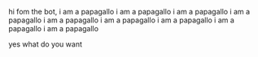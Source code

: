 hi fom the bot, i am a papagallo i am a papagallo i am a papagallo i am a papagallo i am a papagallo i am a papagallo i am a papagallo i am a papagallo i am a papagallo 

yes what do you want